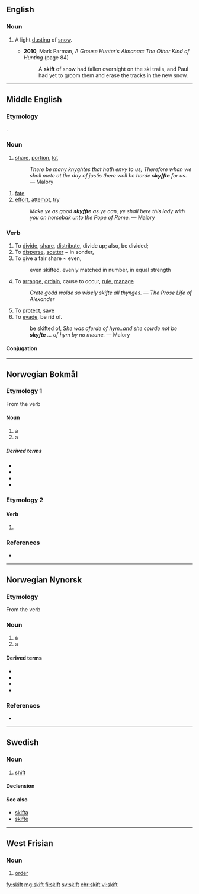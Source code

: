 ==English==

===Noun===
{{en-noun}}

# {{lb|en|Appalachian}} A light [[dusting]] of [[snow]].
#* '''2010''', Mark Parman, ''A Grouse Hunter’s Almanac: The Other Kind of Hunting'' (page 84)
#*: A '''skift''' of snow had fallen overnight on the ski trails, and Paul had yet to groom them and erase the tracks in the new snow.

----

==Middle English==

===Etymology===
{{etyl|ang|enm}} {{m|ang|sciftan||To divide, distribute, allot, place, order, arrange}}.

===Noun===
{{enm-noun}}

# [[share]], [[portion]], [[lot]]
#: ''There be many knyghtes that hath envy to us; Therefore whan we shall mete at the day of justis there woll be harde '''skyffte''' for us.'' &mdash; Malory

# [[fate]]
# [[effort]], [[attempt]], [[try]]
#: ''Make ye as good '''skyffte''' as ye can, ye shall bere this lady with you on horsebak unto the Pope of Rome.'' &mdash; Malory

===Verb===
{{enm-verb|stem=skift}}

# To [[divide]], [[share]], [[distribute]], divide up; also, be divided;
# To [[disperse]], [[scatter]] ~ in sonder,
# To give a fair share ~ even,
#: even skifted, evenly matched in number, in equal strength
# To [[arrange]], [[ordain]], cause to occur, [[rule]], [[manage]]
#: ''Grete godd wolde so wisely skifte all thynges.'' &mdash; ''The Prose Life of Alexander''
# To [[protect]], [[save]]
# To [[evade]], be rid of.
#: be skifted of, ''She was aferde of hym..and she cowde not be '''skyfte''' … of hym by no meane.'' &mdash; Malory

====Conjugation====
{{enm-conj|stem=skift}}

----

==Norwegian Bokmål==

===Etymology 1===
From the verb {{m|nb|skifte}}

====Noun====
{{nb-noun-n1}}

# a {{l|en|change}} {{q|e.g. of clothes}}
# a {{l|en|shift}} {{q|at work, in employment}}

=====Derived terms=====
* {{l|nb|klesskift}}
* {{l|nb|nattskift}}
* {{l|nb|oljeskift}}
* {{l|nb|skiftarbeid}}

===Etymology 2===
====Verb====
{{head|nb|verb form}}

# {{form of|imperative|skifte|lang=nb}}

===References===
* {{R:The Bokmål Dictionary}}

----

==Norwegian Nynorsk==

===Etymology===
From the verb {{m|nn|skifte}}

===Noun===
{{nn-noun-n1}}

# a {{l|en|change}} {{q|e.g. of clothes}}
# a {{l|en|shift}} {{q|at work, in employment}}

====Derived terms====
* {{l|nn|klesskift}}
* {{l|nn|nattskift}}
* {{l|nn|oljeskift}}
* {{l|nn|skiftarbeid}}

===References===
* {{R:The Nynorsk Dictionary}}

----

==Swedish==

===Noun===
{{sv-noun|n}}

# [[shift]]

====Declension====
{{sv-noun-irreg-n}}

====See also====
* [[skifta]]
* [[skifte]]

----

==West Frisian==

===Noun===
{{head|fy|noun|g=n|plural|skiften}}

# [[order]] {{qualifier|taxonomy}}

[[fy:skift]]
[[mg:skift]]
[[fi:skift]]
[[sv:skift]]
[[chr:skift]]
[[vi:skift]]